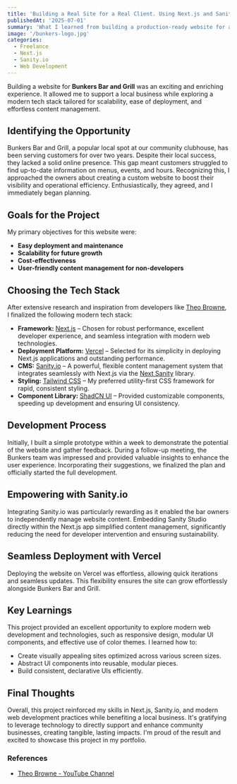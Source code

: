 ```yaml
---
title: 'Building a Real Site for a Real Client. Using Next.js and Sanity'
publishedAt: '2025-07-01'
summary: 'What I learned from building a production-ready website for a real client—from communication and tech choices to deployment and polish.'
image: '/bunkers-logo.jpg'
categories:
  - Freelance
  - Next.js
  - Sanity.io
  - Web Development
---
```


Building a website for **Bunkers Bar and Grill** was an exciting and enriching experience. It allowed me to support a local business while exploring a modern tech stack tailored for scalability, ease of deployment, and effortless content management.

## Identifying the Opportunity

Bunkers Bar and Grill, a popular local spot at our community clubhouse, has been serving customers for over two years. Despite their local success, they lacked a solid online presence. This gap meant customers struggled to find up-to-date information on menus, events, and hours. Recognizing this, I approached the owners about creating a custom website to boost their visibility and operational efficiency. Enthusiastically, they agreed, and I immediately began planning.

## Goals for the Project

My primary objectives for this website were:

- **Easy deployment and maintenance**
- **Scalability for future growth**
- **Cost-effectiveness**
- **User-friendly content management for non-developers**

## Choosing the Tech Stack

After extensive research and inspiration from developers like [Theo Browne](https://www.youtube.com/@t3dotgg), I finalized the following modern tech stack:

- **Framework:** [Next.js](https://nextjs.org/) – Chosen for robust performance, excellent developer experience, and seamless integration with modern web technologies.
- **Deployment Platform:** [Vercel](https://vercel.com/) – Selected for its simplicity in deploying Next.js applications and outstanding performance.
- **CMS:** [Sanity.io](https://www.sanity.io/) – A powerful, flexible content management system that integrates seamlessly with Next.js via the [Next Sanity](https://www.sanity.io/nextjs-cms) library.
- **Styling:** [Tailwind CSS](https://tailwindcss.com/) – My preferred utility-first CSS framework for rapid, consistent styling.
- **Component Library:** [ShadCN UI](https://ui.shadcn.com/) – Provided customizable components, speeding up development and ensuring UI consistency.

## Development Process

Initially, I built a simple prototype within a week to demonstrate the potential of the website and gather feedback. During a follow-up meeting, the Bunkers team was impressed and provided valuable insights to enhance the user experience. Incorporating their suggestions, we finalized the plan and officially started the full development.

## Empowering with Sanity.io

Integrating Sanity.io was particularly rewarding as it enabled the bar owners to independently manage website content. Embedding Sanity Studio directly within the Next.js app simplified content management, significantly reducing the need for developer intervention and ensuring sustainability.

## Seamless Deployment with Vercel

Deploying the website on Vercel was effortless, allowing quick iterations and seamless updates. This flexibility ensures the site can grow effortlessly alongside Bunkers Bar and Grill.

## Key Learnings

This project provided an excellent opportunity to explore modern web development and technologies, such as responsive design, modular UI components, and effective use of color themes. I learned how to:

- Create visually appealing sites optimized across various screen sizes.
- Abstract UI components into reusable, modular pieces.
- Build consistent, declarative UIs efficiently.

## Final Thoughts

Overall, this project reinforced my skills in Next.js, Sanity.io, and modern web development practices while benefiting a local business. It's gratifying to leverage technology to directly support and enhance community businesses, creating tangible, lasting impacts. I'm proud of the result and excited to showcase this project in my portfolio.

### References

- [Theo Browne - YouTube Channel](https://www.youtube.com/@t3dotgg)
